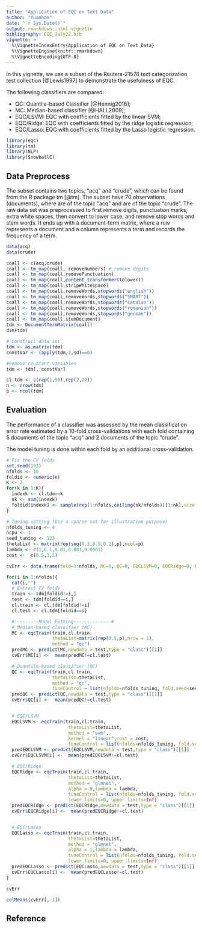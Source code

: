 ```yaml
---
title: "Application of EQC on Text Data"
author: "Yuanhao"
date: "`r Sys.Date()`"
output: rmarkdown::html_vignette
bibliography: EQC_July22.bib
vignette: >
  %\VignetteIndexEntry{Application of EQC on Text Data}
  %\VignetteEngine{knitr::rmarkdown}
  %\VignetteEncoding{UTF-8}
---
```


In this vignette, 
we use a subset of the Reuters-21578 text categorization test collection [@Lewis1997] 
to demonstrate the usefulness of EQC. 

The following classifiers are compared:

* QC: Quantile-based Classifier [@Hennig2016];
* MC: Median-based classifier [@HALL2009];
* EQC/LSVM: EQC with coefficients fitted by the linear SVM;
* EQC/Ridge: EQC with coefficients fitted by the ridge logistic regression;
* EQC/Lasso: EQC with coefficients fitted by the Lasso logistic regression.

```r
library(eqc)
library(tm)
library(NLP)
library(SnowballC)
```

## Data Preprocess 
The subset contains two topics, “acq” and “crude”, which can be found from the R package
tm [@tm]. The subset have 70 observations (documents),
where \eqn{n1 = 50} are of the topic “acq” and \eqn{n2 = 20} are of the topic “crude”. The raw data set was
preprocessed to first remove digits, punctuation marks, extra white spaces, then convert to lower
case, and remove stop words and stem words. It ends up with a \eqn{70\times 1517} document-term matrix,
where a row represents a document and a column represents a term and records the frequency of a
term. 

```r
data(acq)
data(crude)

coall <- c(acq,crude)
coall <- tm_map(coall, removeNumbers) # remove digits
coall <- tm_map(coall,removePunctuation)
coall <- tm_map(coall,content_transformer(tolower))
coall <- tm_map(coall,stripWhitespace)
coall <- tm_map(coall,removeWords,stopwords("english"))
coall <- tm_map(coall,removeWords,stopwords("SMART"))
coall <- tm_map(coall,removeWords,stopwords("catalan"))
coall <- tm_map(coall,removeWords,stopwords("romanian"))
coall <- tm_map(coall,removeWords,stopwords("german"))
coall <- tm_map(coall,stemDocument)
tdm <- DocumentTermMatrix(coall)
dim(tdm)

# Construct data set
tdm <- as.matrix(tdm)
constVar <- (apply(tdm,2,sd)==0)

#Remove constant variables
tdm <- tdm[,!constVar]

cl.tdm <- c(rep(1,50),rep(2,20))
n <- nrow(tdm)
p <- ncol(tdm)
```


## Evaluation
The performance of a classifier was assessed by the mean classification error rate estimated
by a 10-fold cross-validations with each fold containing 5 documents of the topic
“acq” and 2 documents of the topic “crude”.

The model tuning is done within each fold by an additional cross-validation.

```r
# Fix the CV folds
set.seed(193)
nfolds <- 10
foldid <- numeric(n)
K <- 2
for(k in 1:K){
  indexk <- cl.tdm==k
  nk <- sum(indexk)
  foldid[indexk] <- sample(rep(1:nfolds,ceiling(nk/nfolds))[1:nk],size = nk,replace = FALSE)
}

# Tuning setting (Use a sparse set for illustration purpose)
nfolds_tuning <- 4
ncpu <- 1
seed_tuning <- 123
thetaList <- matrix(rep(seq(0.3,0.9,0.1),p),ncol=p)
lambda <- c(1,0.1,0.01,0.001,0.0001)
cost <-  c(0.5,1,2)

cvErr <- data.frame(fold=1:nfolds, MC=0, QC=0, EQCLSVM=0, EQCRidge=0, EQCLasso=0)

for(i in 1:nfolds){
  cat(i,"")
  # Extract CV folds
  train <- tdm[foldid!=i,]
  test <- tdm[foldid==i,]
  cl.train <- cl.tdm[foldid!=i]
  cl.test <- cl.tdm[foldid==i]

  #---------Model Fitting--------------#
  # Median-based classifier (MC)
  MC <- eqcTrain(train,cl.train,
                 thetaList=matrix(rep(0.5,p),nrow = 1),
                 method = "qc")
  predMC <- predict(MC,newdata = test,type = "class")[[1]]
  cvErr$MC[i] <-  mean(predMC!=cl.test)

  # Quantile-based classifier (QC)
  QC <- eqcTrain(train,cl.train,
                 thetaList=thetaList,
                 method = "qc",
                 tuneControl = list(nfolds=nfolds_tuning, fold.seed=seed_tuning,ncpu=ncpu))
  predQC <- predict(QC,newdata = test,type = "class")[[1]]
  cvErr$QC[i] <-  mean(predQC!=cl.test)


  # EQC/LSVM
  EQCLSVM <- eqcTrain(train,cl.train,
                       thetaList=thetaList,
                       method = "svm",
                       kernel = "linear",cost = cost,
                       tuneControl = list(nfolds=nfolds_tuning, fold.seed=seed_tuning,ncpu=ncpu))
  predEQCLSVM <- predict(EQCLSVM,newdata = test,type = "class")[[1]]
  cvErr$EQCLSVM[i] <-  mean(predEQCLSVM!=cl.test)

  # EQC/Ridge
  EQCRidge <- eqcTrain(train,cl.train,
                       thetaList=thetaList,
                       method = "glmnet",
                       alpha = 0,lambda = lambda,
                       tuneControl = list(nfolds=nfolds_tuning, fold.seed=seed_tuning,ncpu=ncpu),
                       lower.limits=0, upper.limits=Inf)
  predEQCRidge <- predict(EQCRidge,newdata = test,type = "class")[[1]]
  cvErr$EQCRidge[i] <-  mean(predEQCRidge!=cl.test)


  # EQC/Lasso
  EQCLasso <- eqcTrain(train,cl.train,
                       thetaList=thetaList,
                       method = "glmnet",
                       alpha = 1,lambda = lambda,
                       tuneControl = list(nfolds=nfolds_tuning, fold.seed=seed_tuning,ncpu=ncpu),
                       lower.limits=0, upper.limits=Inf)
  predEQCLasso <- predict(EQCLasso,newdata = test,type = "class")[[1]]
  cvErr$EQCLasso[i] <-  mean(predEQCLasso!=cl.test)
}

cvErr

colMeans(cvErr[,-1])
```

## Reference
